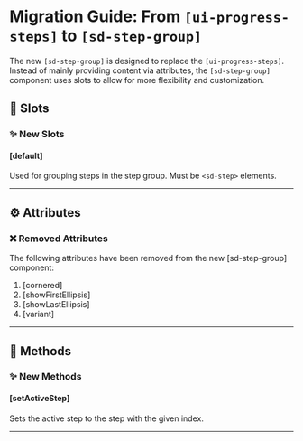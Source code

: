 # Migration Guide: From `[ui-progress-steps]` to `[sd-step-group]`

The new `[sd-step-group]` is designed to replace the `[ui-progress-steps]`. Instead of mainly providing content via attributes, the `[sd-step-group]` component uses slots to allow for more flexibility and customization.

## 💾 Slots

### ✨ New Slots

#### [default]

Used for grouping steps in the step group. Must be `<sd-step>` elements.

<hr />

## ⚙️ Attributes

### ❌ Removed Attributes

The following attributes have been removed from the new [sd-step-group] component:

1. [cornered]
2. [showFirstEllipsis]
3. [showLastEllipsis]
4. [variant]

<hr />

## 🧪 Methods

### ✨ New Methods

#### [setActiveStep]

Sets the active step to the step with the given index.

<hr />
